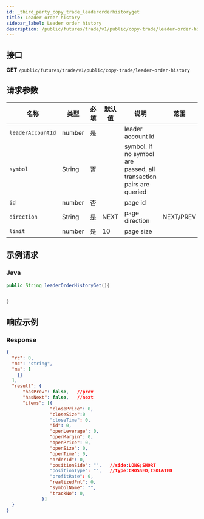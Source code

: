 ```yaml
---
id: _third_party_copy_trade_leaderorderhistoryget
title: Leader order history
sidebar_label: Leader order history
description: /public/futures/trade/v1/public/copy-trade/leader-order-history
---
```


## 接口

**GET** `/public/futures/trade/v1/public/copy-trade/leader-order-history`

## 请求参数

| 名称 | 类型 | 必填 | 默认值 | 说明 | 范围 |
| --- | --- | --- | --- | --- | --- |
| `leaderAccountId` | number | 是 |  | leader account id |  |
| `symbol` | String | 否 |  | symbol. If no symbol are passed, all transaction pairs are queried |  |
| `id` | number | 否 |  | page id |  |
| `direction` | String | 是 | NEXT | page direction | NEXT/PREV |
| `limit` | number | 是 | 10 | page size |  |

## 示例请求

### Java

```java
public String leaderOrderHistoryGet(){


}
```

## 响应示例

### Response

```json
{
  "rc": 0,
  "mc": "string",
  "ma": [
    {}
  ],
  "result": {
      "hasPrev": false,   //prev
      "hasNext": false,   //next
      "items": [{
                "closePrice": 0,
                "closeSize":0
                "closeTime": 0,
                "id": 0,
                "openLeverage": 0,
                "openMargin": 0,
                "openPrice": 0,
                "openSize": 0,
                "openTime": 0,
                "orderId": 0,
                "positionSide": "",   //side:LONG;SHORT
                "positionType": "",   //type:CROSSED;ISOLATED
                "profitRate": 0,
                "realizedPnl": 0,
                "symbolName": "",
                "trackNo": 0,
             }]
  }
}
```
